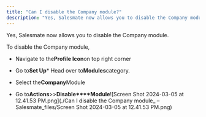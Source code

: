 ```yaml
---
title: "Can I disable the Company module?"
description: "Yes, Salesmate now allows you to disable the Company module."
---
```


Yes, Salesmate now allows you to disable the Company module.

To disable the Company module,


*   Navigate to the**Profile Icon**on top right corner

*   Go to**Set Up***   Head over to**Modules**category.

*   Select the**Company**Module

*   Go to**Actions**>>**Disable****Module**![Screen Shot 2024-03-05 at 12.41.53 PM.png](./Can I disable the Company module_ – Salesmate_files/Screen Shot 2024-03-05 at 12.41.53 PM.png)
